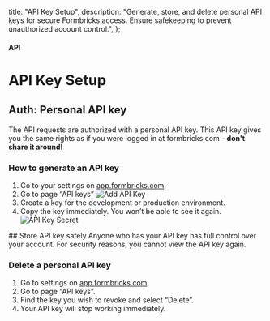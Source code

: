 

  title: "API Key Setup",
  description:
    "Generate, store, and delete personal API keys for secure Formbricks access. Ensure safekeeping to prevent unauthorized account control.",
};

#### API

# API Key Setup

## Auth: Personal API key

The API requests are authorized with a personal API key. This API key gives you the same rights as if you were logged in at formbricks.com - **don't share it around!**

### How to generate an API key

1. Go to your settings on [app.formbricks.com](https://app.formbricks.com).
2. Go to page “API keys”
   <Image src={AddApiKey} alt="Add API Key" quality="100" className="rounded-lg max-w-full sm:max-w-3xl" />
3. Create a key for the development or production environment.
4. Copy the key immediately. You won’t be able to see it again.
   <Image
     src={ApiKeySecret}
     alt="API Key Secret"
     quality="100"
     className="rounded-lg max-w-full sm:max-w-3xl"
   />

<Note>
  ## Store API key safely 
  Anyone who has your API key has full control over your account. For security reasons, you cannot view the API
  key again.
</Note>

### Delete a personal API key

1. Go to settings on [app.formbricks.com](https://app.formbricks.com/).
2. Go to page “API keys”.
3. Find the key you wish to revoke and select “Delete”.
4. Your API key will stop working immediately.
